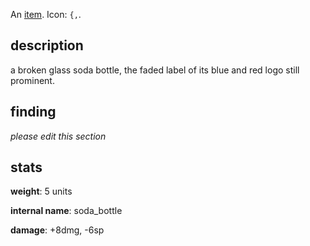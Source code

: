 {{FixTitle}}
An [[items|item]]. Icon: <code><nowiki>{,</nowiki></code>.

== description ==

a broken glass soda bottle, the faded label of its blue and red logo still prominent.

== finding ==

''please edit this section''

== stats ==

'''weight''': 5 units

'''internal name''': soda_bottle

'''damage''': +8dmg, -6sp